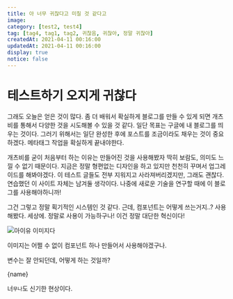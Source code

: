 ```yaml
---
title: 아 너무 귀찮다고 미칠 것 같다고
image: 
category: [test2, test4]
tag: [tag4, tag1, tag2, 귀찮음, 귀찮아, 정말 귀찮아]
createdAt: 2021-04-11 00:16:00
updatedAt: 2021-04-11 00:16:00
display: true
notice: false
---
```


# 테스트하기 오지게 귀찮다
그래도 오늘은 얻은 것이 많다. 좀 더 배워서 확실하게 블로그를 만들 수 있게 되면 개츠비를 통해서 다양한 것을 시도해볼 수 있을 것 같다. 일단 목표는 구글에 내 블로그를 띄우는 것이다. 그러기 위해서는 일단 완성한 후에 포스트를 조금이라도 채우는 것이 중요하겠다. 메타태그 작업을 확실하게 끝내야한다.

개츠비를 굳이 처음부터 하는 이유는 만들어진 것을 사용해봤자 딱히 보람도, 의미도 느낄 수 없기 때문이다. 지금은 정말 형편없는 디자인을 하고 있지만 천천히 꾸며서 업그레이드를 해봐야겠다. 이 테스트 글들도 전부 지워지고 사라져버리겠지만, 그래도 괜찮다. 연습했던 이 사이트 자체는 남겨둘 생각이다. 나중에 새로운 기술을 연구할 때에 이 블로그를 사용해야하니까!

그건 그렇고 정말 획기적인 시스템인 것 같다. 근데, 컴포넌트는 어떻게 쓰는거지..? 사용해봤다. 세상에. 정말로 사용이 가능하구나! 이건 정말 대단한 혁신이다!

![아이유 이미지다](http://t3.gstatic.com/licensed-image?q=tbn:ANd9GcS-lrRUd1IHPGjT4Z7PZJh3BfB4deUXE_A95Syki1EFR1KHOnUrau0pSMD3SOuu)

이미지는 어쩔 수 없이 컴포넌트 하나 만들어서 사용해야겠구나.

변수는 잘 안되던데, 어떻게 하는 것일까?


<p>{name}</p>

너`무나`도 신기한 현상이다.